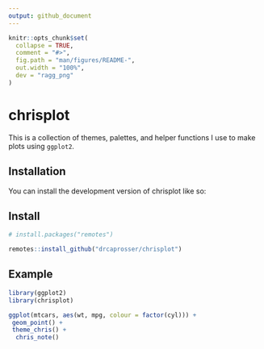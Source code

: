 ```yaml
---
output: github_document
---
```


<!-- README.md is generated from README.Rmd. Please edit that file -->

```r
knitr::opts_chunk$set(
  collapse = TRUE,
  comment = "#>",
  fig.path = "man/figures/README-",
  out.width = "100%",
  dev = "ragg_png"
)
```

# chrisplot

<!-- badges: start -->
<!-- badges: end -->

This is a collection of themes, palettes, and helper functions I use to make plots using `ggplot2`.  

## Installation

You can install the development version of chrisplot like so:

## Install

```r
# install.packages("remotes")

remotes::install_github("drcaprosser/chrisplot")

```

## Example

```r
library(ggplot2)
library(chrisplot)

ggplot(mtcars, aes(wt, mpg, colour = factor(cyl))) +
 geom_point() +
 theme_chris() +
  chris_note()

```
